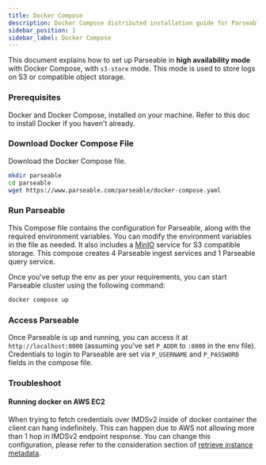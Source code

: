 ```yaml
---
title: Docker Compose
description: Docker Compose distributed installation guide for Parseable
sidebar_position: 1
sidebar_label: Docker Compose
---
```


This document explains how to set up Parseable in **high availability mode** with Docker Compose, with `s3-store` mode. This mode is used to store logs on S3 or compatible object storage.

### Prerequisites
Docker and Docker Compose, installed on your machine. Refer to this doc to install Docker if you haven't already.

### Download Docker Compose File
Download the Docker Compose file.

```bash
mkdir parseable
cd parseable
wget https://www.parseable.com/parseable/docker-compose.yaml
```

### Run Parseable
This Compose file contains the configuration for Parseable, along with the required environment variables. You can modify the environment variables in the file as needed. It also includes a [MinIO](https://min.io/) service for S3 compatible storage. This compose creates 4 Parseable ingest services and 1 Parseable query service.

Once you've setup the env as per your requirements, you can start Parseable cluster using the following command:

```bash
docker compose up 
```

### Access Parseable
Once Parseable is up and running, you can access it at `http://localhost:8000` (assuming you've set `P_ADDR` to `:8000` in the env file). Credentials to login to Parseable are set via `P_USERNAME` and `P_PASSWORD` fields in the compose file.

### Troubleshoot
#### Running docker on AWS EC2
When trying to fetch credentials over IMDSv2 inside of docker container the client can hang indefinitely. This can happen due to AWS not allowing more than 1 hop in IMDSv2 endpoint response. You can change this configuration, please refer to the consideration section of [retrieve instance metadata](https://docs.aws.amazon.com/AWSEC2/latest/UserGuide/instancedata-data-retrieval.html#imds-considerations).

